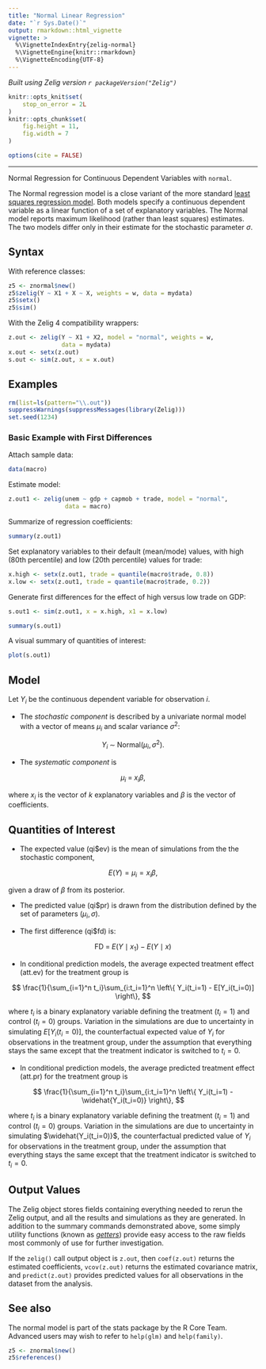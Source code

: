 ```yaml
---
title: "Normal Linear Regression"
date: "`r Sys.Date()`"
output: rmarkdown::html_vignette
vignette: >
  %\VignetteIndexEntry{zelig-normal}
  %\VignetteEngine{knitr::rmarkdown}
  %\VignetteEncoding{UTF-8}
---
```


*Built using Zelig version `r packageVersion("Zelig")`*

```r
knitr::opts_knit$set(
    stop_on_error = 2L
)
knitr::opts_chunk$set(
    fig.height = 11,
    fig.width = 7
)

options(cite = FALSE)
```
---

Normal Regression for Continuous Dependent Variables with `normal`.

The Normal regression model is a close variant of the more standard
[least squares regression model](zelig_ls.html). Both models specify a
continuous dependent variable as a linear function of a set of explanatory
variables. The Normal model reports maximum likelihood (rather than
least squares) estimates. The two models differ only in their estimate
for the stochastic parameter $\sigma$.

Syntax
------

With reference classes:

```r
z5 <- znormal$new()
z5$zelig(Y ~ X1 + X ~ X, weights = w, data = mydata)
z5$setx()
z5$sim()
```

With the Zelig 4 compatibility wrappers:

```r
z.out <- zelig(Y ~ X1 + X2, model = "normal", weights = w,
               data = mydata)
x.out <- setx(z.out)
s.out <- sim(z.out, x = x.out)
```

Examples
------

```r
rm(list=ls(pattern="\\.out"))
suppressWarnings(suppressMessages(library(Zelig)))
set.seed(1234)
```

### Basic Example with First Differences

Attach sample data:

```r
data(macro)
```

Estimate model:

```r
z.out1 <- zelig(unem ~ gdp + capmob + trade, model = "normal",
                data = macro)
```

Summarize of regression coefficients:

```r
summary(z.out1)
```

Set explanatory variables to their default (mean/mode) values, with
high (80th percentile) and low (20th percentile) values for trade:

```r
x.high <- setx(z.out1, trade = quantile(macro$trade, 0.8))
x.low <- setx(z.out1, trade = quantile(macro$trade, 0.2))
```

Generate first differences for the effect of high versus low trade on GDP:

```r
s.out1 <- sim(z.out1, x = x.high, x1 = x.low)
```

```r
summary(s.out1)
```

A visual summary of quantities of interest:

```r
plot(s.out1)
```

Model
------

Let $Y_i$ be the continuous dependent variable for observation
$i$.

-  The *stochastic component* is described by a univariate normal model
   with a vector of means $\mu_i$ and scalar variance
   $\sigma^2$:


$$
    Y_i \; \sim \; \textrm{Normal}(\mu_i, \sigma^2).
$$

-  The *systematic component* is


$$
    \mu_i \;= \; x_i \beta,
$$

   where $x_i$ is the vector of $k$ explanatory variables
   and $\beta$ is the vector of coefficients.

Quantities of Interest
------

-  The expected value (qi$ev) is the mean of simulations from the the
   stochastic component,


$$
    E(Y) = \mu_i = x_i \beta,
$$

   given a draw of $\beta$ from its posterior.

-  The predicted value (qi$pr) is drawn from the distribution defined by
   the set of parameters $(\mu_i, \sigma)$.

-  The first difference (qi$fd) is:


$$
    \textrm{FD}\; = \;E(Y \mid x_1) -  E(Y \mid x)
$$

-  In conditional prediction models, the average expected treatment
   effect (att.ev) for the treatment group is


$$
    \frac{1}{\sum_{i=1}^n t_i}\sum_{i:t_i=1}^n \left\{ Y_i(t_i=1) -
        E[Y_i(t_i=0)] \right\},
$$

   where $t_i$ is a binary explanatory variable defining the
   treatment ($t_i=1$) and control ($t_i=0$) groups.
   Variation in the simulations are due to uncertainty in simulating
   $E[Y_i(t_i=0)]$, the counterfactual expected value of
   $Y_i$ for observations in the treatment group, under the
   assumption that everything stays the same except that the treatment
   indicator is switched to $t_i=0$.

-  In conditional prediction models, the average predicted treatment
   effect (att.pr) for the treatment group is


$$
    \frac{1}{\sum_{i=1}^n t_i}\sum_{i:t_i=1}^n \left\{ Y_i(t_i=1) -
        \widehat{Y_i(t_i=0)} \right\},
$$

   where $t_i$ is a binary explanatory variable defining the
   treatment ($t_i=1$) and control ($t_i=0$) groups.
   Variation in the simulations are due to uncertainty in simulating
   $\widehat{Y_i(t_i=0)}$, the counterfactual predicted value of
   $Y_i$ for observations in the treatment group, under the
   assumption that everything stays the same except that the treatment
   indicator is switched to $t_i=0$.

Output Values
------

The Zelig object stores fields containing everything needed to
rerun the Zelig output, and all the results and simulations as they are
generated. In addition to the summary commands demonstrated above, some simply
utility functions (known as *[getters](getters.html)*) provide easy access to
the raw fields most commonly of use for further investigation.

If the `zelig()` call output object is `z.out`, then `coef(z.out)` returns
the estimated coefficients, `vcov(z.out)` returns the estimated covariance
matrix, and `predict(z.out)` provides predicted values for all observations
in the dataset from the analysis.

See also
------

The normal model is part of the stats package by the R Core Team. Advanced users may
wish to refer to `help(glm)` and `help(family)`.

```r
z5 <- znormal$new()
z5$references()
```
